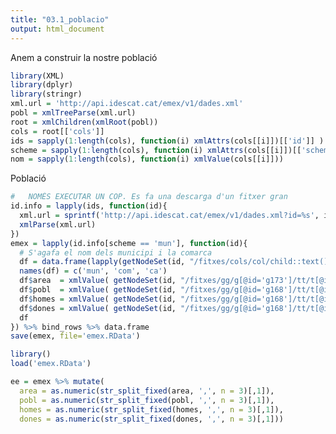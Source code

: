 ```yaml
---
title: "03.1_poblacio"
output: html_document
---
```


Anem a construir la nostre població

```r
library(XML)
library(dplyr)
library(stringr)
xml.url = 'http://api.idescat.cat/emex/v1/dades.xml'
pobl = xmlTreeParse(xml.url)
root = xmlChildren(xmlRoot(pobl))
cols = root[['cols']]
ids = sapply(1:length(cols), function(i) xmlAttrs(cols[[i]])[['id']] )
scheme = sapply(1:length(cols), function(i) xmlAttrs(cols[[i]])[['scheme']] )
nom = sapply(1:length(cols), function(i) xmlValue(cols[[i]]))
```

Població

```r

#   NOMÉS EXECUTAR UN COP. Es fa una descarga d'un fitxer gran
id.info = lapply(ids, function(id){
  xml.url = sprintf('http://api.idescat.cat/emex/v1/dades.xml?id=%s', id)
  xmlParse(xml.url)
})
emex = lapply(id.info[scheme == 'mun'], function(id){
  # S'agafa el nom dels municipi i la comarca
  df = data.frame(lapply(getNodeSet(id, "/fitxes/cols/col/child::text()"), function(i) xmlValue(i)))
  names(df) = c('mun', 'com', 'ca')
  df$area  = xmlValue( getNodeSet(id, "/fitxes/gg/g[@id='g173']/tt/t[@id='t176']/ff/f[@id='f271']/v/child::text()")[[1]] )
  df$pobl  = xmlValue( getNodeSet(id, "/fitxes/gg/g[@id='g168']/tt/t[@id='t195']/ff/f[@id='f321']/v/child::text()")[[1]] )
  df$homes = xmlValue( getNodeSet(id, "/fitxes/gg/g[@id='g168']/tt/t[@id='t195']/ff/f[@id='f318']/v/child::text()")[[1]] )
  df$dones = xmlValue( getNodeSet(id, "/fitxes/gg/g[@id='g168']/tt/t[@id='t195']/ff/f[@id='f320']/v/child::text()")[[1]] )
  df
}) %>% bind_rows %>% data.frame
save(emex, file='emex.RData')
```


```r
library()
load('emex.RData')

ee = emex %>% mutate(
  area = as.numeric(str_split_fixed(area, ',', n = 3)[,1]),
  pobl = as.numeric(str_split_fixed(pobl, ',', n = 3)[,1]),
  homes = as.numeric(str_split_fixed(homes, ',', n = 3)[,1]),
  dones = as.numeric(str_split_fixed(dones, ',', n = 3)[,1]))
```